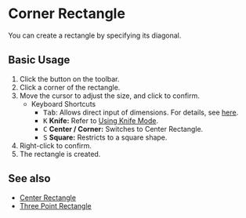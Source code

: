 
# Corner Rectangle

<Reference shortcut='' command='Corner Rectangle' button='Toolbar' />

You can create a rectangle by specifying its diagonal.

## Basic Usage

1. Click the <ButtonIcon type="button-corner-rectangle" /> button on the toolbar.
2. Click a corner of the rectangle.
3. Move the cursor to adjust the size, and click to confirm.
   - <Kst>Keyboard Shortcuts</Kst>
      - <kbd>Tab</kbd>: Allows direct input of dimensions. For details, see [here](./sketching-essentials#specify-dimensions-numerically).
      - <kbd>K</kbd> **Knife:** Refer to [Using Knife Mode](./sketching-essentials#use-knife-mode).
      - <kbd>C</kbd> **Center / Corner:** Switches to Center Rectangle.
      - <kbd>S</kbd> **Square:** Restricts to a square shape.
4. Right-click to confirm.
5. The rectangle is created.


<VideoPlayer fileName="corner-rectangle"/>

## See also

- [Center Rectangle](./center-rectangle)
- [Three Point Rectangle](./three-point-rectangle)